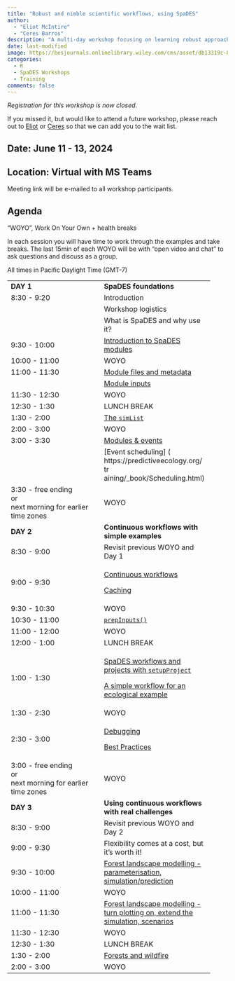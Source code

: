 ```yaml
---
title: "Robust and nimble scientific workflows, using SpaDES"
author: 
  - "Eliot McIntire"
  - "Ceres Barros"
description: "A multi-day workshop focusing on learning robust approaches to building reuseable, reproducible workflows for ecological applications"
date: last-modified
image: https://besjournals.onlinelibrary.wiley.com/cms/asset/db13319c-88b4-4821-9eaa-a2e62364b399/mee314034-fig-0004-m.jpg
categories:
  - R
  - SpaDES Workshops
  - Training
comments: false
---
```


*Registration for this workshop is now closed*.

If you missed it, but would like to attend a future workshop, please
reach out to [Eliot](../bios/community/aaaeliot.qmd) or
[Ceres](../bios/community/aaaeliot.qmd) so that we can add you to the
wait list.

## Date: June 11 - 13, 2024

## Location: Virtual with MS Teams

Meeting link will be e-mailed to all workshop participants.

## Agenda

"WOYO", Work On Your Own + health breaks

In each session you will have time to work through the examples and take
breaks. The last 15min of each WOYO will be with "open video and chat"
to ask questions and discuss as a group.

All times in Pacific Daylight Time (GMT-7)

+--------------------------------+--------------------------------+
| **DAY 1**                      | **SpaDES foundations**         |
+--------------------------------+--------------------------------+
| 8:30 - 9:20                    | Introduction                   |
+--------------------------------+--------------------------------+
|                                | Workshop logistics             |
+--------------------------------+--------------------------------+
|                                | What is SpaDES and why use it? |
+--------------------------------+--------------------------------+
| 9:30 - 10:00                   | [Introduction to SpaDES        |
|                                | modules](htt%20ps://           |
|                                | predictiveecology.org/trai%20n |
|                                | ing/_book/NewModuleIntro.html) |
+--------------------------------+--------------------------------+
| 10:00 - 11:00                  | WOYO                           |
+--------------------------------+--------------------------------+
| 11:00 - 11:30                  | [Module files and              |
|                                | metadata](https://pre%20dicti  |
|                                | veecology.org/training/_bo%20o |
|                                | k/MetaDataAndModuleFiles.html) |
+--------------------------------+--------------------------------+
|                                | [Module                        |
|                                | inputs](h%20ttps:              |
|                                | //predictiveecology.org/tr%20a |
|                                | ining/_book/ModuleInputs.html) |
+--------------------------------+--------------------------------+
| 11:30 - 12:30                  | WOYO                           |
+--------------------------------+--------------------------------+
| 12:30 - 1:30                   | LUNCH BREAK                    |
+--------------------------------+--------------------------------+
| 1:30 - 2:00                    | [The                           |
|                                | `simList`](h                  |
|                                | ttps://predictiveecology.o%20r |
|                                | g/training/_book/simList.html) |
+--------------------------------+--------------------------------+
| 2:00 - 3:00                    | WOYO                           |
+--------------------------------+--------------------------------+
| 3:00 - 3:30                    | [Modules &                     |
|                                | events](https%20://pr          |
|                                | edictiveecology.org/traini%20n |
|                                | g/_book/ModulesAndEvents.html) |
+--------------------------------+--------------------------------+
|                                | \[Event scheduling\]           |
|                                | (                              |
|                                | https://predictiveecology.org/ |
|                                | tr                             |
|                                | aining/\_book/Scheduling.html) |
+--------------------------------+--------------------------------+
| 3:30 - free ending\            | WOYO                           |
| or\                            |                                |
| next morning for earlier time  |                                |
| zones                          |                                |
+--------------------------------+--------------------------------+
| **DAY 2**                      | **Continuous workflows with    |
|                                | simple examples**              |
+--------------------------------+--------------------------------+
| 8:30 - 9:00                    | Revisit previous WOYO and Day  |
|                                | 1                              |
+--------------------------------+--------------------------------+
| 9:00 - 9:30                    | [Continuous                    |
|                                | workflows](https://%20predi    |
|                                | ctiveecology.org/training/%20_ |
|                                | book/ContinuousWorkflows.html) |
|                                |                                |
|                                | [Caching](h                    |
|                                | ttps://predictiveecology.o%20r |
|                                | g/training/_book/Caching.html) |
+--------------------------------+--------------------------------+
| 9:30 - 10:30                   | WOYO                           |
+--------------------------------+--------------------------------+
| 10:30 - 11:00                  | [`prepInputs()`](https://pre   |
|                                | dictiveecology.org/            |
|                                | tr                             |
|                                | aining/\_book/prepInputs.html) |
+--------------------------------+--------------------------------+
| 11:00 - 12:00                  | WOYO                           |
+--------------------------------+--------------------------------+
| 12:00 - 1:00                   | LUNCH BREAK                    |
+--------------------------------+--------------------------------+
| 1:00 - 1:30                    | [SpaDES workflows and projects |
|                                | with                           |
|                                | `setupProject`](h%20ttps:      |
|                                | //predictiveecology.org/tr%20a |
|                                | ining/_book/setupProject.html) |
|                                |                                |
|                                | [A simple workflow for an      |
|                                | ecological                     |
|                                | example](http%20s://p          |
|                                | redictiveecology.org/train%20i |
|                                | ng/_book/workflowSimple2.html) |
+--------------------------------+--------------------------------+
| 1:30 - 2:30                    | WOYO                           |
+--------------------------------+--------------------------------+
| 2:30 - 3:00                    | [Debugging](                   |
|                                | file:///C:/Users/cbarr%20os/Gi |
|                                | tHub/PredictiveEcology.org%20/ |
|                                | training/_book/debugging.html) |
|                                |                                |
|                                | [Best                          |
|                                | Practices](ht%20tps:/          |
|                                | /predictiveecology.org/tra%20i |
|                                | ning/_book/bestPractices.html) |
+--------------------------------+--------------------------------+
| 3:00 - free ending\            | WOYO                           |
| or\                            |                                |
| next morning for earlier time  |                                |
| zones                          |                                |
+--------------------------------+--------------------------------+
| **DAY 3**                      | **Using continuous workflows   |
|                                | with real challenges**         |
+--------------------------------+--------------------------------+
| 8:30 - 9:00                    | Revisit previous WOYO and Day  |
|                                | 2                              |
+--------------------------------+--------------------------------+
| 9:00 - 9:30                    | Flexibility comes at a cost,   |
|                                | but it's worth it!             |
+--------------------------------+--------------------------------+
| 9:30 - 10:00                   | [Forest landscape modelling -  |
|                                | parameterisation,              |
|                                | simulation/prediction](        |
|                                | https:%20//pre                 |
|                                | dictiveecology.org/trainin%20g |
|                                | /_book/LandRDemo_coreVeg.html) |
+--------------------------------+--------------------------------+
| 10:00 - 11:00                  | WOYO                           |
+--------------------------------+--------------------------------+
| 11:00 - 11:30                  | [Forest landscape modelling -  |
|                                | turn plotting on, extend the   |
|                                | simulation, scenarios](http    |
|                                | s://predictiveecol%20ogy.org/t |
|                                | raining/_book/LandRDem%20o_cor |
|                                | eVeg.html#turn-plotting-on%20- |
|                                | after-setting-up-the-workflow) |
+--------------------------------+--------------------------------+
| 11:30 - 12:30                  | WOYO                           |
+--------------------------------+--------------------------------+
| 12:30 - 1:30                   | LUNCH BREAK                    |
+--------------------------------+--------------------------------+
| 1:30 - 2:00                    | [Forests and                   |
|                                | wildfire](htt%20ps://          |
|                                | predictiveecology.org/trai%20n |
|                                | ing/_book/ForestsAndFire.html) |
+--------------------------------+--------------------------------+
| 2:00 - 3:00                    | WOYO                           |
+--------------------------------+--------------------------------+
